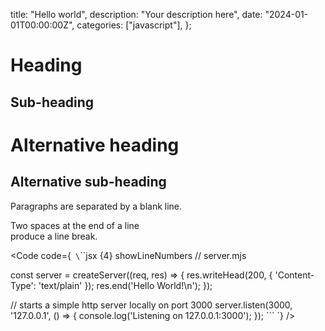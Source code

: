 
  title: "Hello world",
  description: "Your description here",
  date: "2024-01-01T00:00:00Z",
  categories: ["javascript"],
};

# Heading

## Sub-heading

# Alternative heading

## Alternative sub-heading

Paragraphs are separated
by a blank line.

Two spaces at the end of a line  
produce a line break.

<Code code={`
\`\`\`jsx {4} showLineNumbers
// server.mjs

const server = createServer((req, res) => {
res.writeHead(200, { 'Content-Type': 'text/plain' });
res.end('Hello World!\n');
});

// starts a simple http server locally on port 3000
server.listen(3000, '127.0.0.1', () => {
console.log('Listening on 127.0.0.1:3000');
});
\`\`\`
`} />
